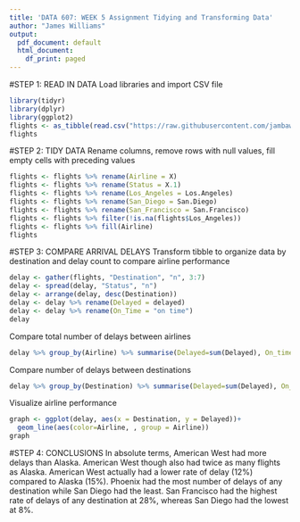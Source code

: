 ```yaml
---
title: 'DATA 607: WEEK 5 Assignment Tidying and Transforming Data'
author: "James Williams"
output:
  pdf_document: default
  html_document:
    df_print: paged
---
```


#STEP 1: READ IN DATA
Load libraries and import CSV file
```r
library(tidyr)
library(dplyr)
library(ggplot2)
flights <- as_tibble(read.csv("https://raw.githubusercontent.com/jambawilliams/DATA607WEEK5/master/Flights.csv", na.strings=c("","NA")))
flights
```

#STEP 2: TIDY DATA
Rename columns, remove rows with null values, fill empty cells with preceding values
```r
flights <- flights %>% rename(Airline = X)
flights <- flights %>% rename(Status = X.1)
flights <- flights %>% rename(Los_Angeles = Los.Angeles)
flights <- flights %>% rename(San_Diego = San.Diego)
flights <- flights %>% rename(San_Francisco = San.Francisco)
flights <- flights %>% filter(!is.na(flights$Los_Angeles))
flights <- flights %>% fill(Airline)
flights
```

#STEP 3: COMPARE ARRIVAL DELAYS
Transform tibble to organize data by destination and delay count to compare airline performance
```r
delay <- gather(flights, "Destination", "n", 3:7)
delay <- spread(delay, "Status", "n")
delay <- arrange(delay, desc(Destination))
delay <- delay %>% rename(Delayed = delayed)
delay <- delay %>% rename(On_Time = "on time")
delay
```
Compare total number of delays between airlines
```r
delay %>% group_by(Airline) %>% summarise(Delayed=sum(Delayed), On_time=sum(On_Time))
```
Compare number of delays between destinations
```r
delay %>% group_by(Destination) %>% summarise(Delayed=sum(Delayed), On_time=sum(On_Time)) 
```
Visualize airline performance
```r
graph <- ggplot(delay, aes(x = Destination, y = Delayed))+
  geom_line(aes(color=Airline, , group = Airline))
graph
```


#STEP 4: CONCLUSIONS
In absolute terms, American West had more delays than Alaska. American West though also had twice as many flights as Alaska.  American West actually had a lower rate of delay (12%) compared to Alaska (15%).  Phoenix had the most number of delays of any destination while San Diego had the least.  San Francisco had the highest rate of delays of any destination at 28%, whereas San Diego had the lowest at 8%. 


